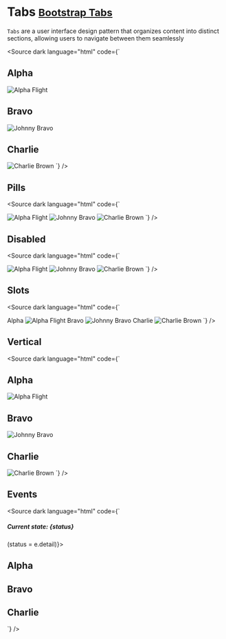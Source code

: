 
<Meta title="Components/Tabs" />

# Tabs <small class="bootstrap-docs">[Bootstrap Tabs](https://getbootstrap.com/docs/5.3/components/navs-tabs/#javascript-behavior)</small>

`Tabs` are a user interface design pattern that organizes content into distinct sections, allowing users to navigate between them seamlessly

<Canvas withSource="none">
  <Story of={TabsStories.Basic} />
</Canvas>

<Source
  dark
  language="html"
  code={` 
<script lang="ts">
</script>

<TabContent>
  <TabPane tabId="alpha" tab="Alpha" active>
    <h2 class="text-content">Alpha</h2>
    <img
      alt="Alpha Flight"
      src="https://upload.wikimedia.org/wikipedia/en/4/49/Alpha_Flight_cast_picture_%28John_Byrne_era%29.gif"
    />
  </TabPane>
  <TabPane tabId="bravo" tab="Bravo">
    <h2 class="text-content">Bravo</h2>
    <img
      alt="Johnny Bravo"
      src="https://upload.wikimedia.org/wikipedia/commons/thumb/b/be/Johnny_Bravo_series_logo.png/320px-Johnny_Bravo_series_logo.png"
    />
  </TabPane>
  <TabPane tabId="charlie" tab="Charlie">
    <h2 class="text-content">Charlie</h2>
    <img alt="Charlie Brown" src="https://upload.wikimedia.org/wikipedia/en/2/22/Charlie_Brown.png" />
  </TabPane>
</TabContent>
`} />

## Pills

<Canvas withSource="none">
  <Story of={TabsStories.Pills} />
</Canvas>

<Source
  dark
  language="html"
  code={` 
<script lang="ts">
</script>

<TabContent pills>
  <TabPane tabId="alpha" tab="Alpha" active>
    <img
      alt="Alpha Flight"
      src="https://upload.wikimedia.org/wikipedia/en/4/49/Alpha_Flight_cast_picture_%28John_Byrne_era%29.gif"
    />
  </TabPane>
  <TabPane tabId="bravo" tab="Bravo">
    <img
      alt="Johnny Bravo"
      src="https://upload.wikimedia.org/wikipedia/commons/thumb/b/be/Johnny_Bravo_series_logo.png/320px-Johnny_Bravo_series_logo.png"
    />
  </TabPane>
  <TabPane tabId="charlie" tab="Charlie">
    <img alt="Charlie Brown" src="https://upload.wikimedia.org/wikipedia/en/2/22/Charlie_Brown.png" />
  </TabPane>
</TabContent>
`} />

## Disabled

<Canvas withSource="none">
  <Story of={TabsStories.Disabled} />
</Canvas>

<Source
  dark
  language="html"
  code={` 
<script lang="ts">
</script>

<TabContent pills>
  <TabPane tabId="alpha" tab="Alpha" active>
    <img
      alt="Alpha Flight"
      src="https://upload.wikimedia.org/wikipedia/en/4/49/Alpha_Flight_cast_picture_%28John_Byrne_era%29.gif"
    />
  </TabPane>
  <TabPane tabId="bravo" tab="Bravo">
    <img
      alt="Johnny Bravo"
      src="https://upload.wikimedia.org/wikipedia/commons/thumb/b/be/Johnny_Bravo_series_logo.png/320px-Johnny_Bravo_series_logo.png"
    />
  </TabPane>
  <TabPane tabId="charlie" tab="Charlie" disabled>
    <img alt="Charlie Brown" src="https://upload.wikimedia.org/wikipedia/en/2/22/Charlie_Brown.png" />
  </TabPane>
</TabContent>
`} />

## Slots

<Canvas withSource="none">
  <Story of={TabsStories.Slots} />
</Canvas>

<Source
  dark
  language="html"
  code={` 
<script lang="ts">
</script>

<TabContent>
  <TabPane tabId="alpha" active>
    <span slot="tab">
      Alpha <Icon name="gear" />
    </span>
    <img
      alt="Alpha Flight"
      src="https://upload.wikimedia.org/wikipedia/en/4/49/Alpha_Flight_cast_picture_%28John_Byrne_era%29.gif"
    />
  </TabPane>
  <TabPane tabId="bravo">
    <span slot="tab">
      Bravo <Icon name="hand-thumbs-up" />
    </span>
    <img
      alt="Johnny Bravo"
      src="https://upload.wikimedia.org/wikipedia/commons/thumb/b/be/Johnny_Bravo_series_logo.png/320px-Johnny_Bravo_series_logo.png"
    />
  </TabPane>
  <TabPane tabId="charlie">
    <span slot="tab">
      Charlie <Icon name="alarm" />
    </span>
    <img alt="Charlie Brown" src="https://upload.wikimedia.org/wikipedia/en/2/22/Charlie_Brown.png" />
  </TabPane>
</TabContent>
`} />

## Vertical

<Canvas withSource="none">
  <Story of={TabsStories.Vertical} />
</Canvas>

<Source
  dark
  language="html"
  code={` 
<script lang="ts">
</script>

<TabContent vertical pills>
  <TabPane tabId="alpha" tab="Alpha" active>
    <h2>Alpha</h2>
    <img
      alt="Alpha Flight"
      src="https://upload.wikimedia.org/wikipedia/en/4/49/Alpha_Flight_cast_picture_%28John_Byrne_era%29.gif"
    />
  </TabPane>
  <TabPane tabId="bravo" tab="Bravo">
    <h2>Bravo</h2>
    <img
      alt="Johnny Bravo"
      src="https://upload.wikimedia.org/wikipedia/commons/thumb/b/be/Johnny_Bravo_series_logo.png/320px-Johnny_Bravo_series_logo.png"
    />
  </TabPane>
  <TabPane tabId="charlie" tab="Charlie">
    <h2>Charlie</h2>
    <img alt="Charlie Brown" src="https://upload.wikimedia.org/wikipedia/en/2/22/Charlie_Brown.png" />
  </TabPane>
</TabContent>
`} />

## Events

<Canvas withSource="none">
  <Story of={TabsStories.Events} />
</Canvas>

<Source
  dark
  language="html"
  code={` 
<script lang="ts">
  let status = 'alpha';
</script>

<h5>Current state: {status}</h5>
<TabContent on:tab={(e) => (status = e.detail)}>
  <TabPane tabId="alpha" tab="Alpha" active>
    <h2>Alpha</h2>
  </TabPane>
  <TabPane tabId="bravo" tab="Bravo">
    <h2>Bravo</h2>
  </TabPane>
  <TabPane tabId="charlie" tab="Charlie">
    <h2>Charlie</h2>
  </TabPane>
</TabContent>
`} />
